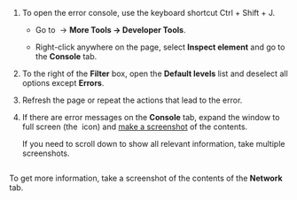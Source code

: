 1. To open the error console, use the keyboard shortcut Ctrl + Shift + J.

    <Cut title="Other methods">

    - Go to <img src="https://tlkfrontprod.azureedge.net/portal-production/static/uploaded/images/1680790086737/1680790086737_original_svg.svg" alt="" /> → **More Tools → Developer Tools**.

    - Right-click anywhere on the page, select **Inspect element** and go to the **Console** tab.

    </Cut>

1. To the right of the **Filter** box, open the **Default levels** list and deselect all options except **Errors**.

1. Refresh the page or repeat the actions that lead to the error.

1. If there are error messages on the **Console** tab, expand the window to full screen (the <img src="https://tlkfrontprod.azureedge.net/portal-production/static/uploaded/images/1680790087200/1680790087200_original_png.png" alt="" /> icon) and [make a screenshot](https://yandex.com/support/common/troubleshooting/screenshot.html) of the contents.

    If you need to scroll down to show all relevant information, take multiple screenshots.

    <Image withBackground imageId="1680790084952" alt="" />

To get more information, take a screenshot of the contents of the **Network** tab.